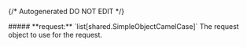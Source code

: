 {/* Autogenerated DO NOT EDIT  */}

<Collapsible>
    ##### **request:** `list[shared.SimpleObjectCamelCase]`
    The request object to use for the request.
    <Collapsible.Break/>
    <SimpleObjectCamelCase/>
</Collapsible>

